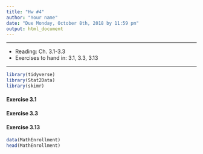 ```yaml
---
title: "Hw #4"
author: "Your name"
date: "Due Monday, October 8th, 2018 by 11:59 pm"
output: html_document
---
```


***

* Reading: Ch. 3.1-3.3
* Exercises to hand in: 3.1, 3.3, 3.13


***
```r
library(tidyverse)
library(Stat2Data)
library(skimr)
```


#### Exercise 3.1

#### Exercise 3.3

#### Exercise 3.13

```r
data(MathEnrollment)
head(MathEnrollment)
```

